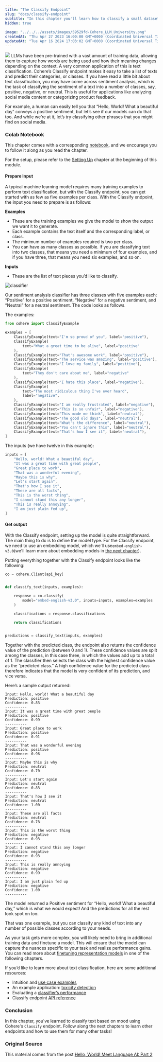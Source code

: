 ```yaml
---
title: "The Classify Endpoint"
slug: "docs/classify-endpoint"
subtitle: "In this chapter you'll learn how to classify a small dataset of sentences by their sentiment (positive, negative, or neutral), using Cohere's Classify endpoint"
hidden: true
 
image: "../../../assets/images/59529fd-Cohere_LLM_University.png"
createdAt: "Thu Apr 27 2023 16:00:00 GMT+0000 (Coordinated Universal Time)"
updatedAt: "Tue Apr 16 2024 17:03:02 GMT+0000 (Coordinated Universal Time)"
---
```

![](../../../assets/images/e8b6d75-image.png)
LLMs have been pre-trained with a vast amount of training data, allowing them to capture how words are being used and how their meaning changes depending on the context. A very common application of this is text classification. Cohere’s Classify endpoint makes it easy to take a list of texts and predict their categories, or classes. If you have read a little bit about text classification, you may have come across sentiment analysis, which is the task of classifying the sentiment of a text into a number of classes,  say, positive, negative, or neutral. This is useful for applications like analyzing social media content or categorizing product feedback.

For example, a human can easily tell you that “Hello, World! What a beautiful day” conveys a positive sentiment, but let’s see if our models can do that too. And while we’re at it, let’s try classifying other phrases that you might find on social media.

### Colab Notebook

This chapter comes with a corresponding [notebook](https://github.com/cohere-ai/cohere-developer-experience/blob/main/notebooks/llmu/Classify_Endpoint.ipynb), and we encourage you to follow it along as you read the chapter.

For the setup, please refer to the <a target="_blank" href="/docs/setting-up">Setting Up</a> chapter at the beginning of this module.

#### Prepare Input

A typical machine learning model requires many training examples to perform text classification, but with the Classify endpoint, you can get started with as few as five examples per class. With the Classify endpoint, the input you need to prepare is as follows:

**Examples**

- These are the training examples we give the model to show the output we want it to generate.
- Each example contains the text itself and the corresponding label, or class.
- The minimum number of examples required is two per class.
- You can have as many classes as possible. If you are classifying text into two classes, that means you need a minimum of four examples, and if you have three, that means you need six examples, and so on.

**Inputs**

- These are the list of text pieces you’d like to classify.

<img src='../../../assets/images/f00e8c4-image.png' alt='classifier' />


Our sentiment analysis classifier has three classes with five examples each: “Positive” for a positive sentiment, “Negative” for a negative sentiment, and “Neutral” for a neutral sentiment. The code looks as follows.

The examples:
```python PYTHON
from cohere import ClassifyExample

examples = [
    ClassifyExample(text="I'm so proud of you", label="positive"),
    ClassifyExample(
        text="What a great time to be alive", label="positive"
    ),
    ClassifyExample(text="That's awesome work", label="positive"),
    ClassifyExample(text="The service was amazing", label="positive"),
    ClassifyExample(text="I love my family", label="positive"),
    ClassifyExample(
        text="They don't care about me", label="negative"
    ),
    ClassifyExample(text="I hate this place", label="negative"),
    ClassifyExample(
        text="The most ridiculous thing I've ever heard",
        label="negative",
    ),
    ClassifyExample(text="I am really frustrated", label="negative"),
    ClassifyExample(text="This is so unfair", label="negative"),
    ClassifyExample(text="This made me think", label="neutral"),
    ClassifyExample(text="The good old days", label="neutral"),
    ClassifyExample(text="What's the difference", label="neutral"),
    ClassifyExample(text="You can't ignore this", label="neutral"),
    ClassifyExample(text="That's how I see it", label="neutral"),
]
```

The inputs (we have twelve in this example):

```python PYTHON
inputs = [
    "Hello, world! What a beautiful day",
    "It was a great time with great people",
    "Great place to work",
    "That was a wonderful evening",
    "Maybe this is why",
    "Let's start again",
    "That's how I see it",
    "These are all facts",
    "This is the worst thing",
    "I cannot stand this any longer",
    "This is really annoying",
    "I am just plain fed up",
]
```

#### Get output

With the Classify endpoint, setting up the model is quite straightforward. The main thing to do is to define the model type. For the Classify endpoint, we need to use an embedding model, which we'll use`embed-english-v3.0`(we'll learn more about embedding models in <a target="_blank" href="/docs/embed-endpoint">the next chapter</a>).

Putting everything together with the Classify endpoint looks like the following:

```python PYTHON
co = cohere.Client(api_key)


def classify_text(inputs, examples):

    response = co.classify(
        model="embed-english-v3.0", inputs=inputs, examples=examples
    )

    classifications = response.classifications

    return classifications


predictions = classify_text(inputs, examples)
```

Together with the predicted class, the endpoint also returns the confidence value of the prediction (between 0 and 1). These confidence values are split among the classes, in this case three, in which the values add up to a total of 1. The classifier then selects the class with the highest confidence value as the “predicted class.” A high confidence value for the predicted class therefore indicates that the model is very confident of its prediction, and vice versa.

Here’s a sample output returned:

```
Input: Hello, world! What a beautiful day
Prediction: positive
Confidence: 0.83
----------
Input: It was a great time with great people
Prediction: positive
Confidence: 0.99
----------
Input: Great place to work
Prediction: positive
Confidence: 0.91
----------
Input: That was a wonderful evening
Prediction: positive
Confidence: 0.96
----------
Input: Maybe this is why
Prediction: neutral
Confidence: 0.70
----------
Input: Let's start again
Prediction: neutral
Confidence: 0.83
----------
Input: That's how I see it
Prediction: neutral
Confidence: 1.00
----------
Input: These are all facts
Prediction: neutral
Confidence: 0.78
----------
Input: This is the worst thing
Prediction: negative
Confidence: 0.93
----------
Input: I cannot stand this any longer
Prediction: negative
Confidence: 0.93
----------
Input: This is really annoying
Prediction: negative
Confidence: 0.99
----------
Input: I am just plain fed up
Prediction: negative
Confidence: 1.00
----------
```

The model returned a Positive sentiment for “Hello, world! What a beautiful day,” which is what we would expect! And the predictions for all the rest look spot on too.

That was one example, but you can classify any kind of text into any number of possible classes according to your needs.

As your task gets more complex, you will likely need to bring in additional training data and finetune a model. This will ensure that the model can capture the nuances specific to your task and realize performance gains. You can read more about <a target="_blank" href="/docs/finetuning">finetuning representation models</a> in one of the following chapters.

If you’d like to learn more about text classification, here are some additional resources:

- Intuition and <a target="_blank" href="https://cohere.com/blog/text-classification-use-cases/">use case examples</a>
- An example application: <a target="_blank" href="https://cohere.com/blog/toxicity-sms/">toxicity detection</a>
- Evaluating a <a target="_blank" href="https://cohere.com/blog/classification-eval-metrics/">classifier’s performance</a>
- Classify endpoint <a target="_blank" href="https://docs.cohere.ai/classify-reference?ref=txt.cohere.com&amp;__hstc=14363112.fb39cf5aec47995e64cd26603e2e04d9.1682489949734.1683512904818.1683517385804.31&amp;__hssc=14363112.59.1683517385804&amp;__hsfp=3640182760">API reference</a>

### Conclusion

In this chapter, you've learned to classify text based on mood using Cohere's `Classify` endpoint. Follow along the next chapters to learn other endpoints and how to use them for many other tasks!

### Original Source

This material comes from the post <a target="_blank" href="https://cohere.com/blog/hello-world-p2/">Hello, World! Meet Language AI: Part 2</a>
